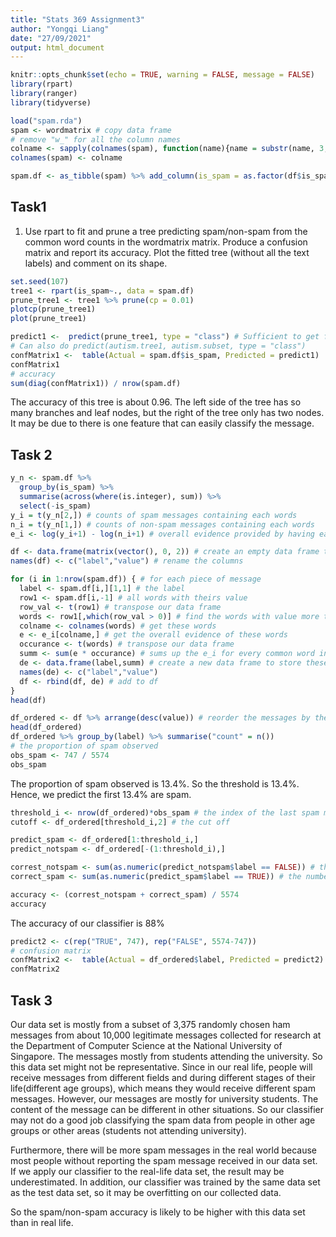---
title: "Stats 369 Assignment3"
author: "Yongqi Liang"
date: "27/09/2021"
output: html_document
---

```{r setup, include=FALSE}
knitr::opts_chunk$set(echo = TRUE, warning = FALSE, message = FALSE)
library(rpart)
library(ranger)
library(tidyverse)
```


```{r}
load("spam.rda")
spam <- wordmatrix # copy data frame
# remove "w_" for all the column names
colname <- sapply(colnames(spam), function(name){name = substr(name, 3, nchar(name))})
colnames(spam) <- colname

spam.df <- as_tibble(spam) %>% add_column(is_spam = as.factor(df$is_spam), .before = 1)
```

## Task1
1. Use rpart to fit and prune a tree predicting spam/non-spam from the common word counts in the wordmatrix matrix. Produce a confusion matrix and report its accuracy. Plot the fitted tree (without all the text labels) and comment on its shape.
```{r}
set.seed(107)
tree1 <- rpart(is_spam~., data = spam.df)
prune_tree1 <- tree1 %>% prune(cp = 0.01)
plotcp(prune_tree1)
plot(prune_tree1)
```

```{r}
predict1 <-  predict(prune_tree1, type = "class") # Sufficient to get fitted values out
# Can also do predict(autism.tree1, autism.subset, type = "class")
confMatrix1 <-  table(Actual = spam.df$is_spam, Predicted = predict1)
confMatrix1
# accuracy
sum(diag(confMatrix1)) / nrow(spam.df)
```
The accuracy of this tree is about 0.96. The left side of the tree has so many branches and leaf nodes, but the right of the tree only has two nodes. It may be due to there is one feature that can easily classify the message.

## Task 2
```{r}
y_n <- spam.df %>% 
  group_by(is_spam) %>% 
  summarise(across(where(is.integer), sum)) %>% 
  select(-is_spam)
y_i = t(y_n[2,]) # counts of spam messages containing each words
n_i = t(y_n[1,]) # counts of non-spam messages containing each words
e_i <- log(y_i+1) - log(n_i+1) # overall evidence provided by having each word
```

```{r}
df <- data.frame(matrix(vector(), 0, 2)) # create an empty data frame to store the label and overall evidence for this message
names(df) <- c("label","value") # rename the columns

for (i in 1:nrow(spam.df)) { # for each piece of message
  label <- spam.df[i,][1,1] # the label
  row1 <- spam.df[i,-1] # all words with theirs value
  row_val <- t(row1) # transpose our data frame
  words <- row1[,which(row_val > 0)] # find the words with value more than 0
  colname <- colnames(words) # get these words
  e <- e_i[colname,] # get the overall evidence of these words
  occurance <- t(words) # transpose our data frame
  summ <- sum(e * occurance) # sums up the e_i for every common word in the message
  de <- data.frame(label,summ) # create a new data frame to store these information
  names(de) <- c("label","value")
  df <- rbind(df, de) # add to df
}
head(df)
```

```{r}
df_ordered <- df %>% arrange(desc(value)) # reorder the messages by their values
head(df_ordered)
df_ordered %>% group_by(label) %>% summarise("count" = n())
# the proportion of spam observed
obs_spam <- 747 / 5574
obs_spam
```

The proportion of spam observed is 13.4%. So the threshold is 13.4%. Hence, we predict the first 13.4% are spam.

```{r}
threshold_i <- nrow(df_ordered)*obs_spam # the index of the last spam message we predicted
cutoff <- df_ordered[threshold_i,2] # the cut off

predict_spam <- df_ordered[1:threshold_i,]
predict_notspam <- df_ordered[-(1:threshold_i),]

correst_notspam <- sum(as.numeric(predict_notspam$label == FALSE)) # the number of messages have the correct label
correct_spam <- sum(as.numeric(predict_spam$label == TRUE)) # the number of messages have the correct label

accuracy <- (correst_notspam + correct_spam) / 5574
accuracy
```

The accuracy of our classifier is 88%

```{r}
predict2 <- c(rep("TRUE", 747), rep("FALSE", 5574-747))
# confusion matrix
confMatrix2 <-  table(Actual = df_ordered$label, Predicted = predict2)
confMatrix2
```
## Task 3

Our data set is mostly from a subset of 3,375 randomly chosen ham messages from about 10,000 legitimate messages collected for research at the Department of Computer Science at the National University of Singapore. The messages mostly from students attending the university. So this data set might not be representative. Since in our real life, people will receive messages from different fields and during different stages of their life(different age groups), which means they would receive different spam messages. However, our messages are mostly for university students. The content of the message can be different in other situations. So our classifier may not do a good job classifying the spam data from people in other age groups or other areas (students not attending university).

Furthermore, there will be more spam messages in the real world because most people without reporting the spam message received in our data set. If we apply our classifier to the real-life data set, the result may be underestimated. In addition, our classifier was trained by the same data set as the test data set, so it may be overfitting on our collected data. 

So the spam/non-spam accuracy is likely to be higher with this data set than in real life.

